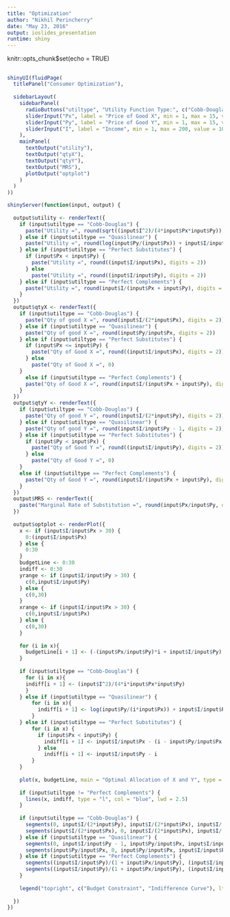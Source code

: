 ```yaml
---
title: "Optimization"
author: "Nikhil Perincherry"
date: "May 23, 2016"
output: ioslides_presentation
runtime: shiny
---
```


knitr::opts_chunk$set(echo = TRUE)

##

```r


shinyUI(fluidPage(
  titlePanel("Consumer Optimization"),
  
  sidebarLayout(
    sidebarPanel(
      radioButtons("utiltype", "Utility Function Type:", c("Cobb-Douglas", "Quasilinear", "Perfect Substitutes", "Perfect Complements")),
      sliderInput("Px", label = "Price of Good X", min = 1, max = 15, value = 5, step = 1),
      sliderInput("Py", label = "Price of Good Y", min = 1, max = 15, value = 5, step = 1),
      sliderInput("I", label = "Income", min = 1, max = 200, value = 100, step = 1)
    ),
    mainPanel(
      textOutput("utility"),
      textOutput("qtyX"),
      textOutput("qtyY"),
      textOutput("MRS"),
      plotOutput("optplot")
    )
  )
))

shinyServer(function(input, output) {
  
  output$utility <- renderText({
    if (input$utiltype == "Cobb-Douglas") {
      paste("Utility =", round(sqrt((input$I^2)/(4*input$Px*input$Py)), digits = 2))
    } else if (input$utiltype == "Quasilinear") {
      paste("Utility =", round(log(input$Py/(input$Px)) + input$I/input$Py - 1, digits = 2))
    } else if (input$utiltype == "Perfect Substitutes") {
      if (input$Px < input$Py) {
        paste("Utility =", round((input$I/input$Px), digits = 2))
      } else 
        paste("Utility =", round((input$I/input$Py), digits = 2))
    } else if (input$utiltype == "Perfect Complements") {
      paste("Utility =", round(input$I/(input$Px + input$Py), digits = 2))
    }
  })
  output$qtyX <- renderText({
    if (input$utiltype == "Cobb-Douglas") {
      paste("Qty of good X =", round(input$I/(2*input$Px), digits = 2))
    } else if (input$utiltype == "Quasilinear") {
      paste("Qty of good X =", round(input$Py/input$Px, digits = 2))
    } else if (input$utiltype == "Perfect Substitutes") {
      if (input$Px <= input$Py) {
        paste("Qty of Good X =", round((input$I/input$Px), digits = 2))
      } else 
        paste("Qty of Good X =", 0)
    }
      else if (input$utiltype == "Perfect Complements") {
      paste("Qty of Good X =", round(input$I/(input$Px + input$Py), digits = 2))
    }
  })
  output$qtyY <- renderText({
    if (input$utiltype == "Cobb-Douglas") {
      paste("Qty of good Y =", round(input$I/(2*input$Py), digits = 2))
    } else if (input$utiltype == "Quasilinear") {
      paste("Qty of good Y =", round(input$I/input$Py - 1, digits = 2))
    } else if (input$utiltype == "Perfect Substitutes") {
      if (input$Py < input$Px) {
        paste("Qty of Good Y =", round((input$I/input$Py), digits = 2))
      } else 
        paste("Qty of Good Y =", 0)
    }
    else if (input$utiltype == "Perfect Complements") {
      paste("Qty of Good Y =", round(input$I/(input$Px + input$Py), digits = 2))
    }
  })
  output$MRS <- renderText({
    paste("Marginal Rate of Substitution =", round(input$Px/input$Py, digits = 2))
  })
  
  output$optplot <- renderPlot({
    x <- if (input$I/input$Px > 30) {
      0:(input$I/input$Px)
    } else {
      0:30
    }
    budgetLine <- 0:30
    indiff <- 0:30
    yrange <- if (input$I/input$Py > 30) {
      c(0,input$I/input$Py)
    } else {
      c(0,30)
    }
    xrange <- if (input$I/input$Px > 30) {
      c(0,input$I/input$Px)
    } else {
      c(0,30)
    }
    
    for (i in x){
      budgetLine[i + 1] <- (-(input$Px/input$Py)*i + input$I/input$Py)
    }
    
    if (input$utiltype == "Cobb-Douglas") {
      for (i in x){
      indiff[i + 1] <- (input$I^2)/(4*i*input$Px*input$Py)
      }
    } else if (input$utiltype == "Quasilinear") {
        for (i in x){
          indiff[i + 1] <- log(input$Py/(i*input$Px)) + input$I/input$Py - 1
        }
    } else if (input$utiltype == "Perfect Substitutes") {
        for (i in x) {
          if (input$Px < input$Py) {
            indiff[i + 1] <- input$I/input$Px - (i - input$Py/input$Px + 0.5)  
          } else
            indiff[i + 1] <- input$I/input$Py - i
        }
    }
      
    plot(x, budgetLine, main = "Optimal Allocation of X and Y", type = "l", lwd = 2.5, xlab = "Quantity of Good X", ylab = "Quantity of Good Y", ylim = yrange, xlim = xrange)
    
    if (input$utiltype != "Perfect Complements") {
      lines(x, indiff, type = "l", col = "blue", lwd = 2.5)
    }
    
    if (input$utiltype == "Cobb-Douglas") {
      segments(0, input$I/(2*input$Py), input$I/(2*input$Px), input$I/(2*input$Py), lty = "33", lwd = 0.5)
      segments(input$I/(2*input$Px), 0, input$I/(2*input$Px), input$I/(2*input$Py), lty = "33", lwd = 0.5)
    } else if (input$utiltype == "Quasilinear") {
      segments(0, input$I/input$Py - 1, input$Py/input$Px, input$I/input$Py - 1, lty = "33", lwd = 0.5)
      segments(input$Py/input$Px, 0, input$Py/input$Px, input$I/input$Py - 1, lty = "33", lwd = 0.5)
    } else if (input$utiltype == "Perfect Complements") {
      segments((input$I/input$Py)/(1 + input$Px/input$Py), (input$I/input$Py)/(1 + input$Px/input$Py), (input$I/input$Py)/(1 + input$Px/input$Py), yrange[2], col = "blue", lwd = 2.5)
      segments((input$I/input$Py)/(1 + input$Px/input$Py), (input$I/input$Py)/(1 + input$Px/input$Py), xrange[2], (input$I/input$Py)/(1 + input$Px/input$Py), col = "blue", lwd = 2.5)
    }
      
    legend("topright", c("Budget Constraint", "Indifference Curve"), lty = c(1,1), col = c(1, "blue"), lwd = c(2.5,2.5))
    
  })
})
```
